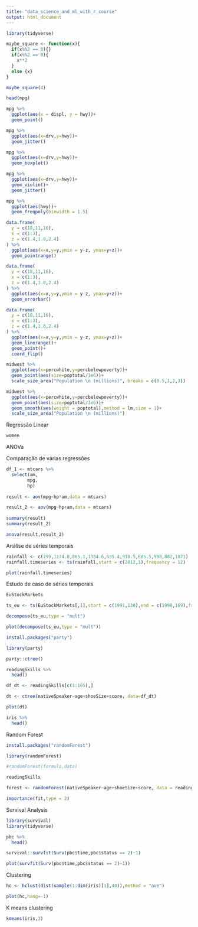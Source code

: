 ```yaml
---
title: "data_science_and_ml_with_r_course"
output: html_document
---
```


```r
library(tidyverse)
```



```r
maybe_square <- function(x){
  if(x%%2 == 0){}
  if(x%%2 == 0){
    x**2
  }
  else {x}
}

maybe_square(4)
```

```r
head(mpg)

mpg %>% 
  ggplot(aes(x = displ, y = hwy))+
  geom_point()
```




```r
mpg %>%
  ggplot(aes(x=drv,y=hwy))+
  geom_jitter()

mpg %>%
  ggplot(aes(x=drv,y=hwy))+
  geom_boxplot()

mpg %>%
  ggplot(aes(x=drv,y=hwy))+
  geom_violin()+
  geom_jitter()

```



```r
mpg %>% 
  ggplot(aes(hwy))+
  geom_freqpoly(binwidth = 1.5)
```




```r
data.frame(
  y = c(18,11,16),
  x = c(1:3),
  z = c(1.4,1.8,2.4)
) %>% 
  ggplot(aes(x=x,y=y,ymin = y-z, ymax=y+z))+
  geom_pointrange()
```


```r
data.frame(
  y = c(18,11,16),
  x = c(1:3),
  z = c(1.4,1.8,2.4)
) %>% 
  ggplot(aes(x=x,y=y,ymin = y-z, ymax=y+z))+
  geom_errorbar()
```

```r
data.frame(
  y = c(18,11,16),
  x = c(1:3),
  z = c(1.4,1.8,2.4)
) %>% 
  ggplot(aes(x=x,y=y,ymin = y-z, ymax=y+z))+
  geom_linerange()+
  geom_point()+
  coord_flip()
```


```r
midwest %>% 
  ggplot(aes(x=percwhite,y=percbelowpoverty))+
  geom_point(aes(size=poptotal/1e6))+
  scale_size_area("Population \n (millions)", breaks = c(0.5,1,2,3))
```

```r
midwest %>% 
  ggplot(aes(x=percwhite,y=percbelowpoverty))+
  geom_point(aes(size=poptotal/1e6))+
  geom_smooth(aes(weight = poptotal),method = lm,size = 1)+
  scale_size_area("Population \n (millions)")
```


Regressão Linear
```r
women

```


ANOVa

Comparação de várias regressões

```r
df_1 <- mtcars %>%
  select(am,
        mpg,
        hp)
  
result <- aov(mpg~hp*am,data = mtcars)

result_2 <- aov(mpg~hp+am,data = mtcars)
 
summary(result)
summary(result_2)

anova(result,result_2)
```

Análise de séries temporais

```r
rainfall <- c(799,1174.8,865.1,1334.6,635.4,918.5,685.5,998,882,1071)
rainfall.timeseries <- ts(rainfall,start = c(2012,1),frequency = 12)

plot(rainfall.timeseries)
```

Estudo de caso de séries temporais
```r
EuStockMarkets

ts_eu <- ts(EuStockMarkets[,1],start = c(1991,130),end = c(1998,169),frequency = 260)

decompose(ts_eu,type = "mult")

plot(decompose(ts_eu,type = "mult"))

install.packages("party")

library(party)

party::ctree()

readingSkills %>% 
  head()

df_dt <- readingSkills[c(1:105),]

dt <- ctree(nativeSpeaker~age+shoeSize+score, data=df_dt) 

plot(dt)
```


```r
iris %>%
  head()
```

Random Forest
```r
install.packages("randomForest")

library(randomForest)

#randomForest(formula,data)

readingSkills 

forest <- randomForest(nativeSpeaker~age+shoeSize+score, data = readingSkills)

importance(fit,type = 2)


```


Survival Analysis

```r
library(survival)
library(tidyverse)

pbc %>% 
  head()

survival::survfit(Surv(pbc$time,pbc$status == 2)~1)

plot(survfit(Surv(pbc$time,pbc$status == 2)~1))
```

Clustering

```r
hc <- hclust(dist(sample(1:dim(iris)[1],40)),method = "ave")

plot(hc,hang=-1)

```

K means clustering

```r
kmeans(iris,3)
```

















